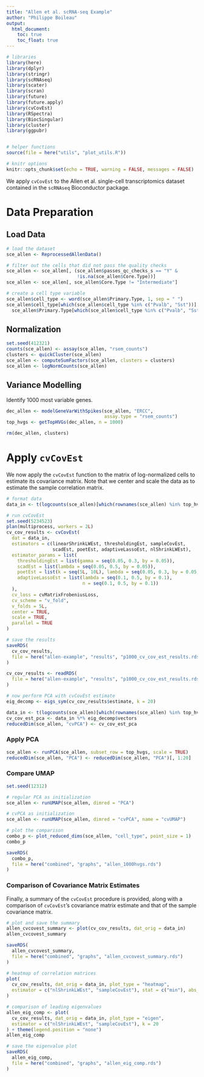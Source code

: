 ```yaml
---
title: "Allen et al. scRNA-seq Example"
author: "Philippe Boileau"
output:
  html_document:
    toc: true
    toc_float: true
---
```


```r
# libraries
library(here)
library(dplyr)
library(stringr)
library(scRNAseq)
library(scater)
library(scran)
library(future)
library(future.apply)
library(cvCovEst)
library(RSpectra)
library(BiocSingular)
library(cluster)
library(ggpubr)


# helper functions
source(file = here("utils", "plot_utils.R"))

# knitr options
knitr::opts_chunk$set(echo = TRUE, warning = FALSE, messages = FALSE)
```
We apply `cvCovEst` to the Allen et al. single-cell transcriptomics dataset
contained in the `scRNAseq` Bioconductor package.

# Data Preparation

## Load Data

```r
# load the dataset
sce_allen <- ReprocessedAllenData()

# filter out the cells that did not pass the quality checks
sce_allen <- sce_allen[, (sce_allen$passes_qc_checks_s == "Y" &
                          !is.na(sce_allen$Core.Type))]
sce_allen <- sce_allen[, sce_allen$Core.Type != "Intermediate"]

# create a cell type variable
sce_allen$cell_type <- word(sce_allen$Primary.Type, 1, sep = " ")
sce_allen$cell_type[which(sce_allen$cell_type %in% c("Pvalb", "Sst"))] <-
  sce_allen$Primary.Type[which(sce_allen$cell_type %in% c("Pvalb", "Sst"))]
```

## Normalization

```r
set.seed(412321)
counts(sce_allen) <- assay(sce_allen, "rsem_counts")
clusters <- quickCluster(sce_allen)
sce_allen <- computeSumFactors(sce_allen, clusters = clusters)
sce_allen <- logNormCounts(sce_allen)
```

## Variance Modelling

Identify 1000 most variable genes.

```r
dec_allen <- modelGeneVarWithSpikes(sce_allen, "ERCC",
                                    assay.type = "rsem_counts")
top_hvgs <- getTopHVGs(dec_allen, n = 1000)
```

```r
rm(dec_allen, clusters)
```

# Apply `cvCovEst`

We now apply the `cvCovEst` function to the matrix of log-normalized cells to
estimate its covariance matrix. Note that we center and scale the data as to
estimate the sample correlation matrix.

```r
# format data
data_in <- t(logcounts(sce_allen)[which(rownames(sce_allen) %in% top_hvgs), ])

# run cvCovEst
set.seed(5234523)
plan(multiprocess, workers = 2L)
cv_cov_results <- cvCovEst(
  dat = data_in,
  estimators = c(linearShrinkLWEst, thresholdingEst, sampleCovEst,
                 scadEst, poetEst, adaptiveLassoEst, nlShrinkLWEst),
  estimator_params = list(
    thresholdingEst = list(gamma = seq(0.05, 0.3, by = 0.05)),
    scadEst = list(lambda = seq(0.05, 0.5, by = 0.05)),
    poetEst = list(k = seq(5L, 10L), lambda = seq(0.05, 0.3, by = 0.05)),
    adaptiveLassoEst = list(lambda = seq(0.1, 0.5, by = 0.1),
                            n = seq(0.1, 0.5, by = 0.1))
  ),
  cv_loss = cvMatrixFrobeniusLoss,
  cv_scheme = "v_fold",
  v_folds = 5L,
  center = TRUE,
  scale = TRUE,
  parallel = TRUE
)

# save the results
saveRDS(
  cv_cov_results,
  file = here("allen-example", "results", "p1000_cv_cov_est_results.rds")
)
```

```r
cv_cov_results <- readRDS(
  file = here("allen-example", "results", "p1000_cv_cov_est_results.rds")
)

# now perform PCA with cvCovEst estimate
eig_decomp <- eigs_sym(cv_cov_results$estimate, k = 20)

data_in <- t(logcounts(sce_allen)[which(rownames(sce_allen) %in% top_hvgs), ])
cv_cov_est_pca <- data_in %*% eig_decomp$vectors
reducedDim(sce_allen, "cvPCA") <- cv_cov_est_pca
```


### Apply PCA

```r
sce_allen <- runPCA(sce_allen, subset_row = top_hvgs, scale = TRUE)
reducedDim(sce_allen, "PCA") <- reducedDim(sce_allen, "PCA")[, 1:20]
```

### Compare UMAP

```r
set.seed(12312)

# regular PCA as initialization
sce_allen <- runUMAP(sce_allen, dimred = "PCA")

# cvPCA as initialization
sce_allen <- runUMAP(sce_allen, dimred = "cvPCA", name = "cvUMAP")

# plot the comparison
combo_p <- plot_reduced_dims(sce_allen, "cell_type", point_size = 1)
combo_p

saveRDS(
  combo_p,
  file = here("combined", "graphs", "allen_1000hvgs.rds")
)
```


### Comparison of Covariance Matrix Estimates

Finally, a summary of the `cvCovEst` procedure is provided, along with a
comparison of `cvCovEst`'s covariance matrix estimate and that of the sample
covariance matrix. 

```r
# plot and save the summary
allen_cvcovest_summary <- plot(cv_cov_results, dat_orig = data_in)
allen_cvcovest_summary

saveRDS(
  allen_cvcovest_summary,
  file = here("combined", "graphs", "allen_cvcovest_summary.rds")
)
```

```r
# heatmap of correlation matrices
plot(
  cv_cov_results, dat_orig = data_in, plot_type = "heatmap",
  estimator = c("nlShrinkLWEst", "sampleCovEst"), stat = c("min"), abs_v = TRUE
)

# comparison of leading eigenvalues
allen_eig_comp <- plot(
  cv_cov_results, dat_orig = data_in, plot_type = "eigen",
  estimator = c("nlShrinkLWEst", "sampleCovEst"), k = 20
) + theme(legend.position = "none")
allen_eig_comp

# save the eigenvalue plot
saveRDS(
  allen_eig_comp,
  file = here("combined", "graphs", "allen_eig_comp.rds")
)
```
